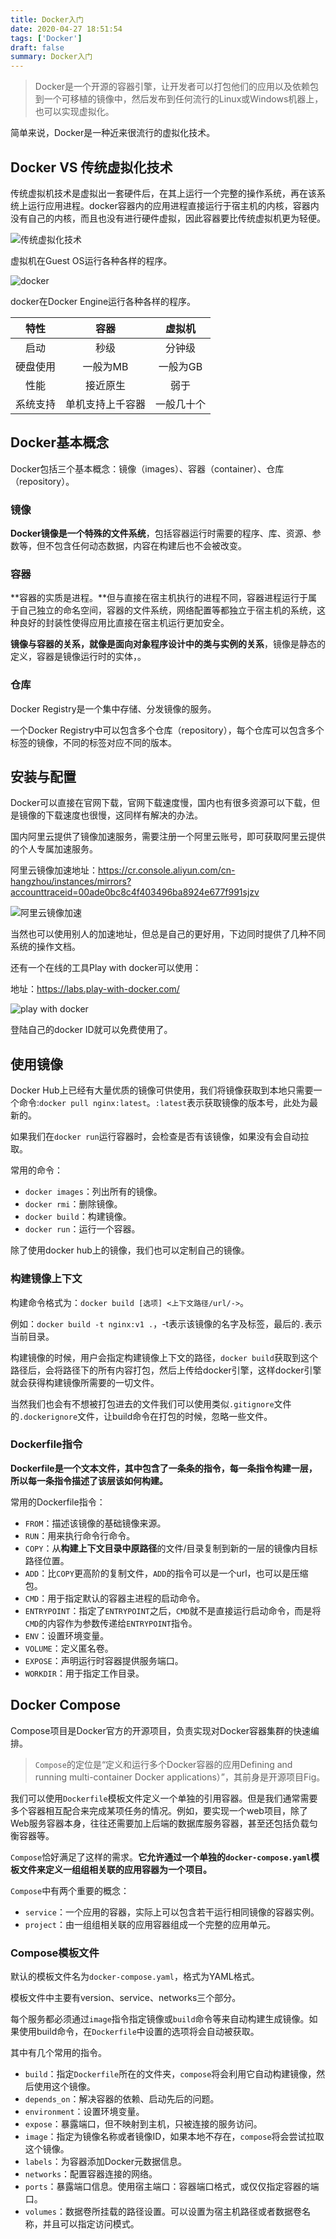 ```yaml
---
title: Docker入门
date: 2020-04-27 18:51:54
tags: ['Docker']
draft: false
summary: Docker入门
---
```


> Docker是一个开源的容器引擎，让开发者可以打包他们的应用以及依赖包到一个可移植的镜像中，然后发布到任何流行的Linux或Windows机器上，也可以实现虚拟化。

简单来说，Docker是一种近来很流行的虚拟化技术。

## Docker VS 传统虚拟化技术

传统虚拟机技术是虚拟出一套硬件后，在其上运行一个完整的操作系统，再在该系统上运行应用进程。docker容器内的应用进程直接运行于宿主机的内核，容器内没有自己的内核，而且也没有进行硬件虚拟，因此容器要比传统虚拟机更为轻便。

![传统虚拟化技术](/static/docker/1.png)

虚拟机在Guest OS运行各种各样的程序。

![docker](/static/docker/2.png)

docker在Docker Engine运行各种各样的程序。

|   特性   |       容器       |   虚拟机   |
| :------: | :--------------: | :--------: |
|   启动   |       秒级       |   分钟级   |
| 硬盘使用 |     一般为MB     |  一般为GB  |
|   性能   |     接近原生     |    弱于    |
| 系统支持 | 单机支持上千容器 | 一般几十个 |

## Docker基本概念

Docker包括三个基本概念：镜像（images）、容器（container）、仓库（repository）。

### 镜像

**Docker镜像是一个特殊的文件系统**，包括容器运行时需要的程序、库、资源、参数等，但不包含任何动态数据，内容在构建后也不会被改变。

### 容器

**容器的实质是进程。**但与直接在宿主机执行的进程不同，容器进程运行于属于自己独立的命名空间，容器的文件系统，网络配置等都独立于宿主机的系统，这种良好的封装性使得应用比直接在宿主机运行更加安全。

**镜像与容器的关系，就像是面向对象程序设计中的类与实例的关系**，镜像是静态的定义，容器是镜像运行时的实体，。

### 仓库

Docker Registry是一个集中存储、分发镜像的服务。

一个Docker Registry中可以包含多个仓库（repository），每个仓库可以包含多个标签的镜像，不同的标签对应不同的版本。

## 安装与配置

Docker可以直接在官网下载，官网下载速度慢，国内也有很多资源可以下载，但是镜像的下载速度也很慢，这同样有解决的办法。

国内阿里云提供了镜像加速服务，需要注册一个阿里云账号，即可获取阿里云提供的个人专属加速服务。

阿里云镜像加速地址：https://cr.console.aliyun.com/cn-hangzhou/instances/mirrors?accounttraceid=00ade0bc8c4f403496ba8924e677f991sjzv

![阿里云镜像加速](/static/docker/3.png)

当然也可以使用别人的加速地址，但总是自己的更好用，下边同时提供了几种不同系统的操作文档。

还有一个在线的工具Play with docker可以使用：

地址：https://labs.play-with-docker.com/

![play with docker](/static/docker/4.png)

登陆自己的docker ID就可以免费使用了。

## 使用镜像

Docker Hub上已经有大量优质的镜像可供使用，我们将镜像获取到本地只需要一个命令:`docker pull nginx:latest`。`:latest`表示获取镜像的版本号，此处为最新的。

如果我们在`docker run`运行容器时，会检查是否有该镜像，如果没有会自动拉取。

常用的命令：

- `docker images`：列出所有的镜像。
- `docker rmi`：删除镜像。
- `docker build`：构建镜像。
- `docker run`：运行一个容器。

除了使用docker hub上的镜像，我们也可以定制自己的镜像。

### 构建镜像上下文

构建命令格式为：`docker build [选项] <上下文路径/url/->`。

例如：`docker build -t nginx:v1 .`，-t表示该镜像的名字及标签，最后的`.`表示当前目录。

构建镜像的时候，用户会指定构建镜像上下文的路径，`docker build`获取到这个路径后，会将路径下的所有内容打包，然后上传给docker引擎，这样docker引擎就会获得构建镜像所需要的一切文件。

当然我们也会有不想被打包进去的文件我们可以使用类似`.gitignore`文件的`.dockerignore`文件，让build命令在打包的时候，忽略一些文件。

### Dockerfile指令

**Dockerfile是一个文本文件，其中包含了一条条的指令，每一条指令构建一层，所以每一条指令描述了该层该如何构建。**

常用的Dockerfile指令：

- `FROM`：描述该镜像的基础镜像来源。
- `RUN`：用来执行命令行命令。
- `COPY`：从**构建上下文目录中原路径**的文件/目录复制到新的一层的镜像内目标路径位置。
- `ADD`：比`COPY`更高阶的复制文件，`ADD`的指令可以是一个url，也可以是压缩包。
- `CMD`：用于指定默认的容器主进程的启动命令。
- `ENTRYPOINT`：指定了`ENTRYPOINT`之后，`CMD`就不是直接运行启动命令，而是将`CMD`的内容作为参数传递给`ENTRYPOINT`指令。
- `ENV`：设置环境变量。
- `VOLUME`：定义匿名卷。
- `EXPOSE`：声明运行时容器提供服务端口。
- `WORKDIR`：用于指定工作目录。

## Docker Compose

Compose项目是Docker官方的开源项目，负责实现对Docker容器集群的快速编排。

> `Compose`的定位是“定义和运行多个Docker容器的应用Defining and running multi-container Docker applications）”，其前身是开源项目Fig。

我们可以使用`Dockerfile`模板文件定义一个单独的引用容器。但是我们通常需要多个容器相互配合来完成某项任务的情况。例如，要实现一个web项目，除了Web服务容器本身，往往还需要加上后端的数据库服务容器，甚至还包括负载匀衡容器等。

`Compose`恰好满足了这样的需求。**它允许通过一个单独的`docker-compose.yaml`模板文件来定义一组组相关联的应用容器为一个项目。**

`Compose`中有两个重要的概念：

- `service`：一个应用的容器，实际上可以包含若干运行相同镜像的容器实例。
- `project`：由一组组相关联的应用容器组成一个完整的应用单元。

### Compose模板文件

默认的模板文件名为`docker-compose.yaml`，格式为YAML格式。

模板文件中主要有version、service、networks三个部分。

每个服务都必须通过`image`指令指定镜像或`build`命令等来自动构建生成镜像。如果使用build命令，在`Dockerfile`中设置的选项将会自动被获取。

其中有几个常用的指令。

- `build`：指定`Dockerfile`所在的文件夹，`compose`将会利用它自动构建镜像，然后使用这个镜像。
- `depends_on`：解决容器的依赖、启动先后的问题。
- `environment`：设置环境变量。
- `expose`：暴露端口，但不映射到主机，只被连接的服务访问。
- `image`：指定为镜像名称或者镜像ID，如果本地不存在，`compose`将会尝试拉取这个镜像。
- `labels`：为容器添加Docker元数据信息。
- `networks`：配置容器连接的网络。
- `ports`：暴露端口信息。使用宿主端口：容器端口格式，或仅仅指定容器的端口。
- `volumes`：数据卷所挂载的路径设置。可以设置为宿主机路径或者数据卷名称，并且可以指定访问模式。

